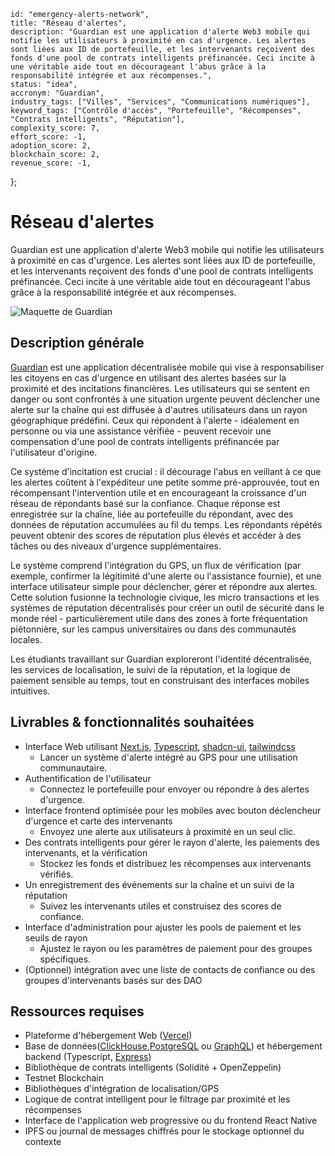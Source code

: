     id: "emergency-alerts-network",
    title: "Réseau d'alertes",
    description: "Guardian est une application d'alerte Web3 mobile qui notifie les utilisateurs à proximité en cas d'urgence. Les alertes sont liées aux ID de portefeuille, et les intervenants reçoivent des fonds d'une pool de contrats intelligents préfinancée. Ceci incite à une véritable aide tout en décourageant l'abus grâce à la responsabilité intégrée et aux récompenses.",
    status: "idea",
    accronym: "Guardian",
    industry_tags: ["Villes", "Services", "Communications numériques"],
    keyword_tags: ["Contrôle d'accès", "Portefeuille", "Récompenses", "Contrats intelligents", "Réputation"],
    complexity_score: 7,
    effort_score: -1,
    adoption_score: 2,
    blockchain_score: 2,
    revenue_score: -1,
};

# Réseau d'alertes

Guardian est une application d'alerte Web3 mobile qui notifie les utilisateurs à proximité en cas d'urgence. Les alertes sont liées aux ID de portefeuille, et les intervenants reçoivent des fonds d'une pool de contrats intelligents préfinancée. Ceci incite à une véritable aide tout en décourageant l'abus grâce à la responsabilité intégrée et aux récompenses.

![Maquette de Guardian](/images/project/emergency-alerts-network.jpg)

## Description générale

[Guardian](https://guardian.monark.io) est une application décentralisée mobile qui vise à responsabiliser les citoyens en cas d'urgence en utilisant des alertes basées sur la proximité et des incitations financières. Les utilisateurs qui se sentent en danger ou sont confrontés à une situation urgente peuvent déclencher une alerte sur la chaîne qui est diffusée à d'autres utilisateurs dans un rayon géographique prédéfini. Ceux qui répondent à l'alerte - idéalement en personne ou via une assistance vérifiée - peuvent recevoir une compensation d'une pool de contrats intelligents préfinancée par l'utilisateur d'origine.

Ce système d'incitation est crucial : il décourage l'abus en veillant à ce que les alertes coûtent à l'expéditeur une petite somme pré-approuvée, tout en récompensant l'intervention utile et en encourageant la croissance d'un réseau de répondants basé sur la confiance. Chaque réponse est enregistrée sur la chaîne, liée au portefeuille du répondant, avec des données de réputation accumulées au fil du temps. Les répondants répétés peuvent obtenir des scores de réputation plus élevés et accéder à des tâches ou des niveaux d'urgence supplémentaires.

Le système comprend l'intégration du GPS, un flux de vérification (par exemple, confirmer la légitimité d'une alerte ou l'assistance fournie), et une interface utilisateur simple pour déclencher, gérer et répondre aux alertes. Cette solution fusionne la technologie civique, les micro transactions et les systèmes de réputation décentralisés pour créer un outil de sécurité dans le monde réel - particulièrement utile dans des zones à forte fréquentation piétonnière, sur les campus universitaires ou dans des communautés locales.

Les étudiants travaillant sur Guardian exploreront l'identité décentralisée, les services de localisation, le suivi de la réputation, et la logique de paiement sensible au temps, tout en construisant des interfaces mobiles intuitives.

## Livrables & fonctionnalités souhaitées

- Interface Web utilisant [Next.js](https://nextjs.org/), [Typescript](https://www.typescriptlang.org/), [shadcn-ui](https://ui.shadcn.com/), [tailwindcss](https://tailwindcss.com/)
    - Lancer un système d'alerte intégré au GPS pour une utilisation communautaire.
- Authentification de l'utilisateur 
    - Connectez le portefeuille pour envoyer ou répondre à des alertes d'urgence.
- Interface frontend optimisée pour les mobiles avec bouton déclencheur d'urgence et carte des intervenants
    - Envoyez une alerte aux utilisateurs à proximité en un seul clic. 
- Des contrats intelligents pour gérer le rayon d'alerte, les paiements des intervenants, et la vérification
    - Stockez les fonds et distribuez les récompenses aux intervenants vérifiés.
- Un enregistrement des événements sur la chaîne et un suivi de la réputation
    - Suivez les intervenants utiles et construisez des scores de confiance.
- Interface d'administration pour ajuster les pools de paiement et les seuils de rayon
    - Ajustez le rayon ou les paramètres de paiement pour des groupes spécifiques.
- (Optionnel) intégration avec une liste de contacts de confiance ou des groupes d'intervenants basés sur des DAO 

## Ressources requises

- Plateforme d'hébergement Web ([Vercel](https://www.vercel.com/))
- Base de données([ClickHouse](https://clickhouse.com/),[PostgreSQL](https://www.postgresql.org/) ou [GraphQL](https://graphql.org/)) et hébergement backend (Typescript, [Express](https://expressjs.com/))
- Bibliothèque de contrats intelligents (Solidité + OpenZeppelin)
- Testnet Blockchain
- Bibliothèques d'intégration de localisation/GPS
- Logique de contrat intelligent pour le filtrage par proximité et les récompenses
- Interface de l'application web progressive ou du frontend React Native
- IPFS ou journal de messages chiffrés pour le stockage optionnel du contexte
